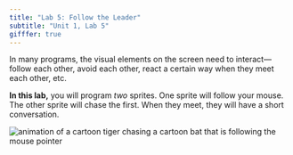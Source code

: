 ```yaml
---
title: "Lab 5: Follow the Leader"
subtitle: "Unit 1, Lab 5"
gifffer: true
---
```


::: learn

In many programs, the visual elements on the screen need to interact---follow each other, avoid each other, react a certain way when they meet each other, etc. 

**In this lab,** you will program <em>two</em> sprites. One sprite will follow your mouse. The other sprite will chase the first. When they meet, they will have a short conversation.

<img title="animation of a cartoon tiger chasing a cartoon bat that is following the mouse pointer" alt="animation of a cartoon tiger chasing a cartoon bat that is following the mouse pointer" class="ms-4" data-gifffer="/img/1-introduction/leader-follower-animation.gif"/>

:::




